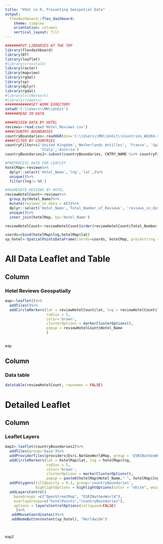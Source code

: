 ```yaml
---
title: "Html in R, Presenting Geospatial Data"
output: 
  flexdashboard::flex_dashboard:
    theme: simplex
    orientation: columns
    vertical_layout: fill
---
```


```r
#######PUT LIBRARIES AT THE TOP
library(flexdashboard)
library(DT)
library(leaflet)
#library(crosstalk)
library(raster)
library(mapview)
library(rgdal)
library(sp)
library(dplyr)
library(rgdal)
#library(visNetwork)
#library(timeVis)
############SET WORK DIRECTORY
setwd('C:\\Users\\MH\\UnGit')
######READ IN DATA

####REVIEW DATA BY HOTEL
reviews<-read.csv('Hotel_Reviews.csv')
####COUNTRY BOUNDARIES
countryBoundaries<-readOGR(dsn='C:\\Users\\MH\\UnGit\\Countries_WGS84.shp', layer='Countries_WGS84')
####FILTER BY COUNTRIES
countryFilter=c('United Kingdom','Netherlands Antilles', 'France', 'Spain',
                'Italy','Austria')
countryBoundaries2<-subset(countryBoundaries, CNTRY_NAME %in% countryFilter)

#PREPROCESS DATA FOR LEAFLET
hotelMap<-reviews%>%
  dplyr::select('Hotel_Name','lng','lat',)%>%
  unique()%>%
  filter(lng!='NA')

#AGGREGATE REVIEWS BY HOTEL
reviewHotelCount<-reviews%>%
  group_by(Hotel_Name)%>%
  mutate(reviews_in_data = n())%>%
  dplyr::select('Hotel_Name','Total_Number_of_Reviews', 'reviews_in_data')%>%
  unique()%>%
  inner_join(hotelMap, by='Hotel_Name')

reviewHotelCount<-reviewHotelCount[order(reviewHotelCount$Total_Number_of_Reviews, decreasing = TRUE),]

coords=cbind(hotelMap$lng,hotelMap$lat)
sp_hotel<-SpatialPointsDataFrame(coords=coords, hotelMap, proj4string = CRS("+proj=longlat +datum=WGS84 +ellps=WGS84 +towgs84=0,0,0"))


```

All Data Leaflet and Table
===================================== 

Column {data-width=650}
-----------------------------------------------------------------------

### Hotel Reviews Geospatially

```r
map<-leaflet()%>%
  addTiles()%>%
  addCircleMarkers(lat = reviewHotelCount$lat, lng = reviewHotelCount$lng, 
                   radius = 5, 
                   color='brown', 
                   clusterOptions = markerClusterOptions(),
                   popup = reviewHotelCount$Hotel_Name
                   )
  

map
```

Column {data-width=350}
-----------------------------------------------------------------------

### Data table

```r
datatable(reviewHotelCount, rownames = FALSE)
```


Detailed Leaflet
=====================================

Column {data-width=350}
-----------------------------------------------------------------------

### Leaflet Layers

```r
map2<-leaflet(countryBoundaries2)%>%
  addTiles(group='base')%>%
  addProviderTiles(providers$Esri.NatGeoWorldMap, group = 'ESRINatGeoWorld')%>%
  addCircleMarkers(lat = hotelMap$lat, lng = hotelMap$lng, 
                   radius = 5, 
                   color='brown', 
                   clusterOptions = markerClusterOptions(),
                   popup = paste0(hotelMap$Hotel_Name," ", hotelMap$lng,",",hotelMap$lat), group='hotelPoints')%>%
  addPolygons(fillOpacity = 0.1, group='countryBoundaries', 
              highlightOptions = highlightOptions(color = "white", weight = 2,bringToFront = TRUE))%>%
  addLayersControl(
    baseGroups =c("OpenStreetMap", "ESRINatGeoWorld"),
    overlayGroups=c("hotelPoints","countryBoundaries"),
    options = layersControlOptions(collapsed=FALSE)
     )%>%
   addMouseCoordinates()%>%
   addHomeButton(extent(sp_hotel), "Worldwide")
  


map2 
```


